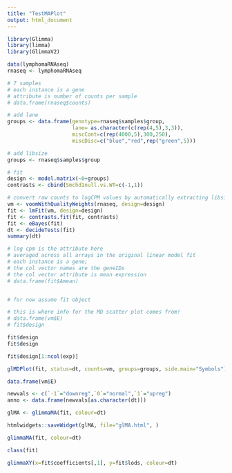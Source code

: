 ```yaml
---
title: "TestMAPlot"
output: html_document
---
```



```r
library(Glimma)
library(limma)
library(GlimmaV2)

data(lymphomaRNAseq)
rnaseq <- lymphomaRNAseq


```

```r

# 7 samples
# each instance is a gene
# attribute is number of counts per sample
# data.frame(rnaseq$counts)
```



```r
# add lane
groups <- data.frame(genotype=rnaseq$samples$group,
                     lane= as.character(c(rep(4,5),3,3)),
                     miscCont=c(rep(4000,5),300,250),
                     miscDisc=c("blue","red",rep("green",5)))

# add libsize
groups <- rnaseq$samples$group

# fit
design <- model.matrix(~0+groups)
contrasts <- cbind(Smchd1null.vs.WT=c(-1,1))

# convert raw counts to logCPM values by automatically extracting libsizes and normalisation factors from x
vm <- voomWithQualityWeights(rnaseq, design=design)
fit <- lmFit(vm, design=design)
fit <- contrasts.fit(fit, contrasts)
fit <- eBayes(fit)
dt <- decideTests(fit)
summary(dt)
```


```r

# log cpm is the attribute here
# averaged across all arrays in the original linear model fit
# each instance is a gene;
# the col vector names are the geneIDs
# the col vector attribute is mean expression
# data.frame(fit$Amean)


# for now assume fit object
```

```r

# this is where info for the MD scatter plot comes from!
# data.frame(vm$E)
# fit$design

fit$design
fit$design
```

```r
fit$design[1:ncol(exp)]
```

```r
glMDPlot(fit, status=dt, counts=vm, groups=groups, side.main="Symbols")

```

```r

data.frame(vm$E)

```

```r
newvals <- c(`-1`="downreg",`0`="normal",`1`="upreg")
anno <- data.frame(newvals[as.character(dt)])
```

```r
glMA <- glimmaMA(fit, colour=dt)

htmlwidgets::saveWidget(glMA, file="glMA.html", )
```

```r
glimmaMA(fit, colour=dt)
```

```r

class(fit)

```


```r

glimmaXY(x=fit$coefficients[,1], y=fit$lods, colour=dt)

```

